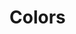 
<Meta title="Design System/Colors" />

# Colors

<ColorPalette>
  <ColorItem
    title="Primary"
    colors={{
      "primary.darker": colors.primary.darker,
      "primary.dark": colors.primary.dark,
      "primary.base": colors.primary.base,
      "primary.light": colors.primary.light,
      "primary.lighter": colors.primary.lighter,
    }}
/>
  <ColorItem
    title="Secondary"
    colors={{
      "secondary.darker": colors.secondary.darker,
      "secondary.dark": colors.secondary.dark,
      "secondary.base": colors.secondary.base,
      "secondary.light": colors.secondary.light,
      "secondary.lighter": colors.secondary.lighter,
    }}
/>
  <ColorItem
    title="Tertiary"
    colors={{
      "tertiary.darker": colors.tertiary.darker,
      "tertiary.dark": colors.tertiary.dark,
      "tertiary.base": colors.tertiary.base,
      "tertiary.light": colors.tertiary.light,
      "tertiary.lighter": colors.tertiary.lighter,
    }}
/>
  <ColorItem
    title="Error"
    colors={{
      "error.darker": colors.error.darker,
      "error.dark": colors.error.dark,
      "error.base": colors.error.base,
      "error.light": colors.error.light,
      "error.lighter": colors.error.lighter,
    }}
/>
  <ColorItem
    title="Success"
    colors={{
      "success.darker": colors.success.darker,
      "success.dark": colors.success.dark,
      "success.base": colors.success.base,
      "success.light": colors.success.light,
      "success.lighter": colors.success.lighter,
    }}
/>
  <ColorItem
    title="Neutral"
    colors={{
      "neutral.darker": colors.neutral.darker,
      "neutral.dark": colors.neutral.dark,
      "neutral.base": colors.neutral.base,
      "neutral.light": colors.neutral.light,
      "neutral.lighter": colors.neutral.lighter,
    }}
/>
  <ColorItem
    title="Background"
    colors={{
      "background.white": colors.background.white,
      "background.whiter": colors.background.whiter,
    }}
/>
  <ColorItem
    title="Font"
    colors={{
      "font.grey": colors.font.grey,
      "font.dark": colors.font.dark,
    }}
/>

</ColorPalette>
